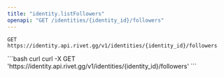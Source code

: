 ```yaml
---
title: "identity.listFollowers"
openapi: "GET /identities/{identity_id}/followers"
---
```


```
GET https://identity.api.rivet.gg/v1/identities/{identity_id}/followers
```


<RequestExample>
```bash curl
curl -X GET 'https://identity.api.rivet.gg/v1/identities/{identity_id}/followers'
```
</RequestExample>
